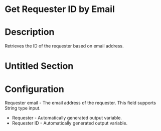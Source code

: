 ﻿# Get Requester ID by Email

# Description

Retrieves the ID of the requester based on email address.

# Untitled Section

# Configuration

Requester email - The email address of the requester. This field
                        supports String type input.









* Requester - Automatically generated output variable.
* Requester ID - Automatically generated output variable.
